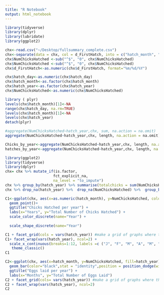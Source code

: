 ```yaml
---
title: "R Notebook"
output: html_notebook
---
```


```r
library(tidyverse)
library(dplyr)
library(lubridate)
library(ggplot2)

chx<-read.csv("~/Desktop/fullsummary_complete.csv")
chx<-separate(data = chx, col = d_FirstHatch, into = c("hatch_month", "hatch_day", "hatch_year"), sep = "/") 
chx$NumChicksHatched <-sub("^$", "0", chx$NumChicksHatched) 
chx$NumChicksHatched <-sub("^$", "0", chx$NumChicksHatched) 
chx$d_FirstHatch<-as.numeric(chx$d_FirstHatch, format="%m/%d/%Y")
```

```r

chx$hatch_day<-as.numeric(chx$hatch_day)
chx$hatch_month<-as.factor(chx$hatch_month)
chx$hatch_year<-as.factor(chx$hatch_year)
chx$NumChicksHatched<-as.numeric(chx$NumChicksHatched)

```

```r
library ( plyr)
levels(chx$hatch_month)[1]<-NA
range(chx$hatch_day, na.rm=TRUE)
levels(chx$hatch_month)[1]<-NA
levels(chx$hatch_year)
detach(plyr)
```

```r


#aggregate(NumChicksHatched~hatch_year,chx, sum, na.action = na.omit) 
aggregate(NumChicksHatched~hatch_year,chx, length, na.action = na.omit) 

Chicks_by_year<-aggregate(NumChicksHatched~hatch_year,chx, length, na.action = na.omit) 
hatches_by_year<-aggregate(NumChicksHatched~hatch_year,chx, length, na.action = na.omit) 
```

```r
library(ggplot2)
library(tidyverse)
library(dplyr)
chx= chx %>% mutate_if(is.factor,
                      fct_explicit_na,
                      na_level = "to_impute")
chx %>% group_by(hatch_year) %>% summarise(totalchicks = sum(NumChicksHatched))
chx %>% drop_na(hatch_year) %>%  drop_na(NumChicksHatched) %>%  group_by(hatch_year) %>% summarise(totalchicks = sum(NumChicksHatched)) 
```

```r
C1<-ggplot(chx, aes(x=as.numeric(hatch_month), y=NumChicksHatched, color=hatch_year, shape=hatch_year))+
  geom_point()+
  ggtitle("Chicks Hatched per year") +
  labs(x="Years", y="Total Number of Chicks Hatched") +
  scale_color_discrete(name="Year") +
  
  scale_shape_discrete(name="Year")

C1 + facet_grid(cols = vars(hatch_year)) #make a grid of graphs where the columns are lay_year
C1+ facet_wrap(vars(hatch_year), ncol=2) + 
  scale_x_continuous(breaks=1:12, labels =c ("J", "F", "M", "A", "M", "J", "J", "A", "S", "O","N", "D")) +
   theme_classic()
C1
```

```r
C2<-ggplot(chx, aes(x=hatch_month, y=NumChicksHatched, fill=hatch_year))+
  geom_bar(color="black",stat = "identity",position = position_dodge(width = 0.9)) +
  ggtitle("Eggs laid per year") +
  labs(x="Months", y="Total Number of Eggs Laid") 
C2 + facet_grid(cols= vars(hatch_year)) #make a grid of graphs where the columns are lay_year
C2 + facet_wrap(vars(hatch_year), ncol=2) 
C2
```

